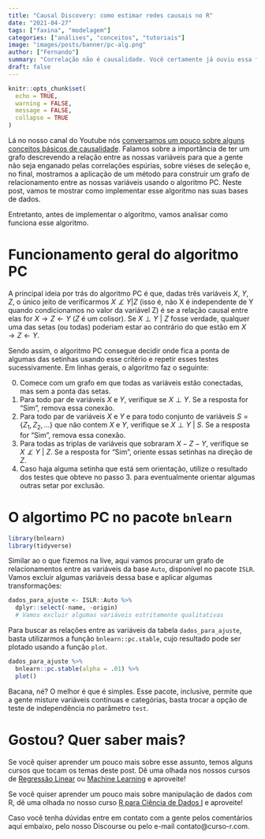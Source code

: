 ```yaml
---
title: "Causal Discovery: como estimar redes causais no R"
date: "2021-04-27"
tags: ["faxina", "modelagem"]
categories: ["análises", "conceitos", "tutoriais"]
image: "images/posts/banner/pc-alg.png"
author: ["Fernando"]
summary: "Correlação não é causalidade. Você certamente já ouviu essa frase, né? Nesse post, vamos te mostrar alguns jeitos de encontrar aquelas correlações que de fato valem o seu tempo."
draft: false
---
```


```r
knitr::opts_chunk$set(
  echo = TRUE,
  warning = FALSE, 
  message = FALSE, 
  collapse = TRUE
)
```

Lá no nosso canal do Youtube nós [conversamos um pouco sobre alguns conceitos básicos de causalidade](https://www.youtube.com/watch?v=k8oz1W7URM8&t=6863s). Falamos sobre a importância de ter um grafo descrevendo a relação entre as nossas variáveis para que a gente não seja enganado pelas correlações espúrias, sobre viéses de seleção e, no final, mostramos a aplicação de um método para construir um grafo de relacionamento entre as nossas variáveis usando o algoritmo PC. Neste post, vamos te mostrar como implementar esse algoritmo nas suas bases de dados.

Entretanto, antes de implementar o algoritmo, vamos analisar como funciona esse algoritmo.

# Funcionamento geral do algoritmo PC

A principal ideia por trás do algoritmo PC é que, dadas três variáveis $X$, $Y$, $Z$, o único jeito de verificarmos $X \not\perp Y | Z$ (isso é, não X é independente de Y quando condicionamos no valor da variável Z) é se a relação causal entre elas for $X \rightarrow Z \leftarrow Y$ ($Z$ é um colisor). Se $X \perp Y \ | \ Z$ fosse verdade, qualquer uma das setas (ou todas) poderiam estar ao contrário do que estão em $X \rightarrow Z \leftarrow Y$.

Sendo assim, o algoritmo PC consegue decidir onde fica a ponta de algumas das setinhas usando esse critério e repetir esses testes sucessivamente. Em linhas gerais, o algoritmo faz o seguinte:

0. Comece com um grafo em que todas as variáveis estão conectadas, mas sem a ponta das setas.
1. Para todo par de variáveis $X$ e $Y$, verifique se $X \perp Y$. Se a resposta for "Sim", remova essa conexão.
2. Para todo par de variáveis $X$ e $Y$ e para todo conjunto de variáveis $S = \{Z_1, Z_2, ...\}$ que não contem $X$ e $Y$, verifique se $X \perp Y \ | \ S$. Se a resposta for "Sim", remova essa conexão.
3. Para todas as triplas de variáveis que sobraram $X - Z - Y$, verifique se $X \not \perp Y \ | \ Z$. Se a resposta for "Sim", oriente essas setinhas na direção de $Z$.
4. Caso haja alguma setinha que está sem orientação, utilize o resultado dos testes que obteve no passo 3. para eventualmente orientar algumas outras setar por exclusão.

# O algortimo PC no pacote `bnlearn`

```r
library(bnlearn)
library(tidyverse)
```


Similar ao o que fizemos na live, aqui vamos procurar um grafo de relacionamentos entre as variáveis da base `Auto`, disponível no pacote `ISLR`. Vamos excluir algumas variáveis dessa base e aplicar algumas transformações:

```r
dados_para_ajuste <- ISLR::Auto %>%
  dplyr::select(-name, -origin) 
  # Vamos excluir algumas variáveis estritamente qualitativas
```

Para buscar as relações entre as variáveis da tabela `dados_para_ajuste`, basta utilizarmos a função `bnlearn::pc.stable`, cujo resultado pode ser plotado usando a função `plot`.

```r
dados_para_ajuste %>% 
  bnlearn::pc.stable(alpha = .01) %>%
  plot()
```

Bacana, né? O melhor é que é simples. Esse pacote, inclusive, permite que a gente misture variáveis contínuas e categórias, basta trocar a opção de teste de independência no parâmetro `test`.

# Gostou? Quer saber mais?

Se você quiser aprender um pouco mais sobre esse assunto, temos alguns cursos que tocam os temas deste post. Dê uma olhada nos nossos cursos de [Regressão Linear](https://www.curso-r.com/cursos/regressao-linear/) ou [Machine Learning](https://www.curso-r.com/cursos/intro-machine-learning/) e aproveite!

Se você quiser aprender um pouco mais sobre manipulação de dados com R, dê uma olhada no nosso curso [R para Ciência de Dados I](https://curso-r.com/cursos/r4ds-1/) e aproveite!

Caso você tenha dúvidas entre em contato com a gente pelos comentários aqui embaixo, pelo nosso Discourse ou pelo e-mail contato@curso-r.com. 
